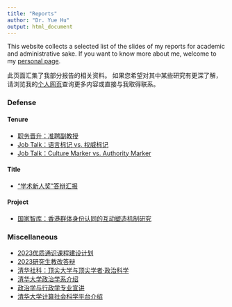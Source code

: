 ---
title: "Reports"
author: "Dr. Yue Hu"
output: html_document
---

This website collects a selected list of the slides of my reports for academic and administrative sake. 
If you want to know more about me, welcome to my [personal page](https://sammo3182.github.io).

此页面汇集了我部分报告的相关资料。
如果您希望对其中某些研究有更深了解，请浏览我的[个人网页](https://sammo3182.github.io)查询更多内容或直接与我取得联系。    

### Defense

#### Tenure

+ <a href="/slides_gh/slides/report/jobtalk/tenureTrackAP.html">职务晋升：准聘副教授</a>
+ <a href="/slides_gh/slides/report/jobtalk/authorityMarker_cn.html">Job Talk：语言标记 vs. 权威标记</a>
+ <a href="/slides_gh/slides/report/jobtalk/authorityMarker.html">Job Talk：Culture Marker vs. Authority Marker</a>

#### Title

+ <a href="/slides_gh/slides/report/newStar/newStar.html">“学术新人奖”答辩汇报</a>


#### Project

+ <a href="/slides_gh/slides/report/ThinkTank/hongkong.html">国家智库：香港群体身份认同的互动塑造机制研究</a>


### Miscellaneous

+ <a href="/slides_gh/slides/report/education_defense/ge5min.html">2023优质通识课程建设计划</a>
+ <a href="/slides_gh/slides/report/education_defense/graduateReform_2023S.html">2023研究生教改答辩</a>
+ <a href="/slides_gh/slides/report/Wuxuhui/topScholars.html">清华社科：顶尖大学与顶尖学者·政治科学</a>
+ <a href="/slides_gh/slides/guestLecture/intro2tsinghuaPS.html">清华大学政治学系介绍</a>
+ <a href="/slides_gh/slides/guestLecture/intro2tsinghuaPS_college.html">政治学与行政学专业宣讲</a>
+ <a href="/slides_gh/slides/guestLecture/intro2CSS.html">清华大学计算社会科学平台介绍</a>